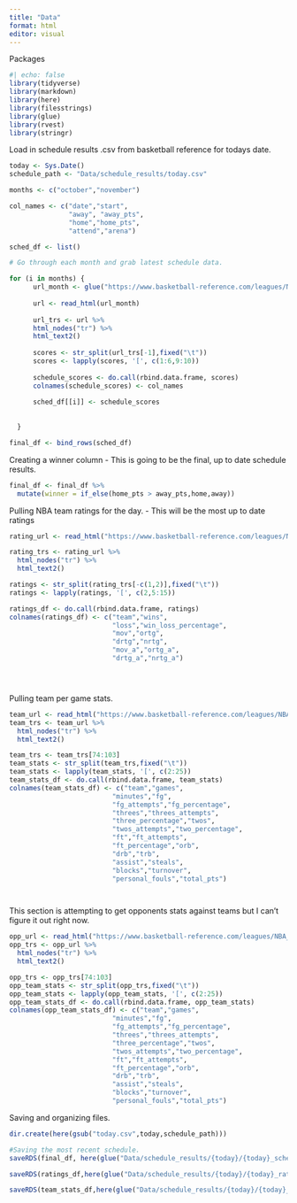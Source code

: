 ```yaml
---
title: "Data"
format: html
editor: visual
---
```


Packages

```r
#| echo: false
library(tidyverse)
library(markdown)
library(here)
library(filesstrings)
library(glue)
library(rvest)
library(stringr)

```

Load in schedule results .csv from basketball reference for todays date.

```r

today <- Sys.Date()
schedule_path <- "Data/schedule_results/today.csv"

```

```r
months <- c("october","november")

col_names <- c("date","start",
               "away", "away_pts",
               "home","home_pts",
               "attend","arena")

sched_df <- list()

# Go through each month and grab latest schedule data.

for (i in months) {
      url_month <- glue("https://www.basketball-reference.com/leagues/NBA_2023_games-{i}.html")
      
      url <- read_html(url_month)
      
      url_trs <- url %>% 
      html_nodes("tr") %>% 
      html_text2()
      
      scores <- str_split(url_trs[-1],fixed("\t"))
      scores <- lapply(scores, '[', c(1:6,9:10))
      
      schedule_scores <- do.call(rbind.data.frame, scores)
      colnames(schedule_scores) <- col_names
      
      sched_df[[i]] <- schedule_scores
      
      
  }

final_df <- bind_rows(sched_df)

```

Creating a winner column - This is going to be the final, up to date schedule results.

```r
final_df <- final_df %>% 
  mutate(winner = if_else(home_pts > away_pts,home,away))


```

Pulling NBA team ratings for the day. - This will be the most up to date ratings

```r
rating_url <- read_html("https://www.basketball-reference.com/leagues/NBA_2023_ratings.html")

rating_trs <- rating_url %>% 
  html_nodes("tr") %>% 
  html_text2()

ratings <- str_split(rating_trs[-c(1,2)],fixed("\t"))
ratings <- lapply(ratings, '[', c(2,5:15))

ratings_df <- do.call(rbind.data.frame, ratings)
colnames(ratings_df) <- c("team","wins",
                          "loss","win_loss_percentage",
                          "mov","ortg",
                          "drtg","nrtg",
                          "mov_a","ortg_a",
                          "drtg_a","nrtg_a")





```

Pulling team per game stats.

```r
team_url <- read_html("https://www.basketball-reference.com/leagues/NBA_2023.html#per_game-team")
team_trs <- team_url %>% 
  html_nodes("tr") %>% 
  html_text2()

team_trs <- team_trs[74:103]
team_stats <- str_split(team_trs,fixed("\t"))
team_stats <- lapply(team_stats, '[', c(2:25))
team_stats_df <- do.call(rbind.data.frame, team_stats)
colnames(team_stats_df) <- c("team","games",
                          "minutes","fg",
                          "fg_attempts","fg_percentage",
                          "threes","threes_attempts",
                          "three_percentage","twos",
                          "twos_attempts","two_percentage",
                          "ft","ft_attempts",
                          "ft_percentage","orb",
                          "drb","trb",
                          "assist","steals",
                          "blocks","turnover",
                          "personal_fouls","total_pts")




```

This section is attempting to get opponents stats against teams but I can't figure it out right now.

```r
opp_url <- read_html("https://www.basketball-reference.com/leagues/NBA_2023.html#all_per_game_team-opponent")
opp_trs <- opp_url %>% 
  html_nodes("tr") %>% 
  html_text2()

opp_trs <- opp_trs[74:103]
opp_team_stats <- str_split(opp_trs,fixed("\t"))
opp_team_stats <- lapply(opp_team_stats, '[', c(2:25))
opp_team_stats_df <- do.call(rbind.data.frame, opp_team_stats)
colnames(opp_team_stats_df) <- c("team","games",
                          "minutes","fg",
                          "fg_attempts","fg_percentage",
                          "threes","threes_attempts",
                          "three_percentage","twos",
                          "twos_attempts","two_percentage",
                          "ft","ft_attempts",
                          "ft_percentage","orb",
                          "drb","trb",
                          "assist","steals",
                          "blocks","turnover",
                          "personal_fouls","total_pts")
```

Saving and organizing files.

```r
dir.create(here(gsub("today.csv",today,schedule_path)))

#Saving the most recent schedule.
saveRDS(final_df, here(glue("Data/schedule_results/{today}/{today}_schedule.rds")))

saveRDS(ratings_df,here(glue("Data/schedule_results/{today}/{today}_ratings.rds")))

saveRDS(team_stats_df,here(glue("Data/schedule_results/{today}/{today}_teamstats.rds")))


```
